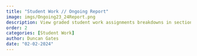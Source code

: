 ```yaml
---
title: "Student Work // Ongoing Report"
image: imgs/Ongoing23_24Report.png
description: View graded student work assignments breakdowns in sections 7d and 7e.
order: 2
categories: [Student Work]
author: Duncan Gates
date: "02-02-2024"
---
```

